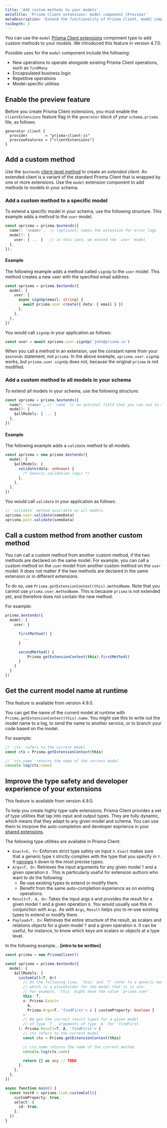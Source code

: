 ```yaml
---
title: 'Add custom methods to your models'
metaTitle: 'Prisma Client extensions: model component (Preview)'
metaDescription: 'Extend the functionality of Prisma Client, model component'
tocDepth: 3
---
```


<TopBlock>

You can use the `model` [Prisma Client extensions](/concepts/components/prisma-client/client-extensions) component type to add custom methods to your models. We introduced this feature in version 4.7.0.

Possible uses for the `model` component include the following:

- New operations to operate alongside existing Prisma Client operations, such as `findMany`
- Encapsulated business logic
- Repetitive operations
- Model-specific utilities

</TopBlock>

## Enable the preview feature

Before you create Prisma Client extensions, you must enable the `clientExtensions` feature flag in the `generator` block of your `schema.prisma` file, as follows:

```prisma
generator client {
  provider        = "prisma-client-js"
  previewFeatures = ["clientExtensions"]
}
```

## Add a custom method

Use the `$extends` [client-level method](/reference/api-reference/prisma-client-reference#client-methods) to create an _extended client_. An extended client is a variant of the standard Prisma Client that is wrapped by one or more extensions. Use the `model` extension component to add methods to models in your schema.

### Add a custom method to a specific model

To extend a specific model in your schema, use the following structure. This example adds a method to the `user` model.

```ts
const xprisma = prisma.$extends({
  name?: '<name>',  // (optional) names the extension for error logs
  model?: {
    user: { ... }   // in this case, we extend the `user` model
  },
});
```

#### Example

The following example adds a method called `signUp` to the `user` model. This method creates a new user with the specified email address.

```ts
const xprisma = prisma.$extends({
  model: {
    user: {
      async signUp(email: string) {
        await prisma.user.create({ data: { email } })
      },
    },
  },
})
```

You would call `signUp` in your application as follows:

```ts
const user = await xprisma.user.signUp('john@prisma.io')
```

When you call a method in an extension, use the constant name from your `$extends` statement, not `prisma`. In the above example, `xprisma.user.signUp` works, but `prisma.user.signUp` does not, because the original `prisma` is not modified.

### Add a custom method to all models in your schema

To extend _all_ models in your schema, use the following structure:

```ts
const xprisma = prisma.$extends({
  name?: '<name>', // `name` is an optional field that you can use to name the extension for error logs
  model?: {
    $allModels: { ... }
  },
})
```

#### Example

The following example adds a `validate` method to all models.

```ts
const xprisma = new prisma.$extends({
  model: {
    $allModels: {
      validate(data: unknown) {
        /* Generic validation logic */
      },
    },
  },
})
```

You would call `validate` in your application as follows:

```ts
// `validate` method available on all models
xprisma.user.validate(someData)
xprisma.post.validate(someData)
```

## Call a custom method from another custom method

You can call a custom method from another custom method, if the two methods are declared on the same model. For example, you can call a custom method on the `user` model from another custom method on the `user` model. It does not matter if the two methods are declared in the same extension or in different extensions.

To do so, use `Prisma.getExtensionContext(this).methodName`. Note that you cannot use `prisma.user.methodName`. This is because `prisma` is not extended yet, and therefore does not contain the new method.

For example:

```ts
prisma.$extends({
  model: {
    user: {

      firstMethod() {
        ...
      }

      secondMethod() {
          Prisma.getExtensionContext(this).firstMethod()
      }
    }
  }
})
```

## Get the current model name at runtime

<Admonition type = "info">

This feature is available from version 4.9.0.

</Admonition>

You can get the name of the current model at runtime with `Prisma.getExtensionContext(this).name`. You might use this to write out the model name to a log, to send the name to another service, or to branch your code based on the model.

For example:

```ts
// `ctx` refers to the current model
const ctx = Prisma.getExtensionContext(this)

// `ctx.name` returns the name of the current model
console.log(ctx.name)
```

## Improve the type safety and developer experience of your extensions

<Admonition type = "info">

This feature is available from version 4.9.0.

</Admonition>

To help you create highly type-safe extensions, Prisma Client provides a set of type utilities that tap into input and output types. They are fully dynamic, which means that they adapt to any given model and schema. You can use them to imrpove the auto-completion and developer exprience in your [shared extensions](/concepts/components/prisma-client/client-extensions/shared-extensions).

The following type utilities are available in Prisma Client:

- `Exact<X, Y>`: Enforces strict type safety on input `X`. `Exact` makes sure that a generic type `X` strictly complies with the type that you specify in `Y`. It [narrows](https://www.typescriptlang.org/docs/handbook/2/narrowing.html) `X` down to the most precise types.
- `Args<T, O>`: Retrieves the input arguments for any given model `T` and a given operation `O` . This is particularly useful for extension authors who want to do the following:
  - Re-use existing types to extend or modify them.
  - Benefit from the same auto-completion experience as on existing operations.
- `Result<T, A, O>`: Takes the input args `A` and provides the result for a given model `T` and a given operation `O`. You would usually use this in conjunction with `Args`. As with `Args`, `Result` helps you to re-use existing types to extend or modify them.
- `Payload<T, O>`: Retrieves the entire structure of the result, as scalars and relations objects for a given model `T` and a given operation `O`. It can be useful, for instance, to know which keys are scalars or objects at a type level.

In the following example... **[intro to be written]**

```ts
const prisma = new PrismaClient()

const xprisma = prisma.$extends({
  model: {
    $allModels: {
      customCall<T, A>(
        // On the following line, `this` and `T` refer to a generic model,
        // which is a placeholder for the model that is in use.
        // For example, `this` might have the value `prisma.user`.
        this: T,
        x: Prisma.Exact<
          A,
          Prisma.Args<T, 'findFirst'> & { customProperty: boolean }
        >
        // We get the correct result types for a given model
        // of type `T`, arguments of type `A` for `findFirst`
      ): Prisma.Result<T, A, 'findFirst'> {
        // ctx refers to the current model
        const ctx = Prisma.getExtensionContext(this)

        // ctx.name returns the name of the current method
        console.log(ctx.name)

        return {} as any // TODO
      },
    },
  },
})

async function main() {
  const test0 = xprisma.link.customCall({
    customProperty: true,
    select: {
      id: true,
    },
  })
}
```
